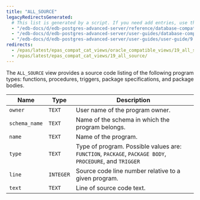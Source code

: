 ```yaml
---
title: "ALL_SOURCE"
legacyRedirectsGenerated:
  # This list is generated by a script. If you need add entries, use the `legacyRedirects` key.
  - "/edb-docs/d/edb-postgres-advanced-server/reference/database-compatibility-for-oracle-developers-reference-guide/9.6/Database_Compatibility_for_Oracle_Developers_Reference_Guide.1.122.html"
  - "/edb-docs/d/edb-postgres-advanced-server/user-guides/database-compatibility-for-oracle-developers-guide/9.5/Database_Compatibility_for_Oracle_Developers_Guide.1.237.html"
  - "/edb-docs/d/edb-postgres-advanced-server/user-guides/user-guide/9.5/EDB_Postgres_Enterprise_Guide.1.183.html"
redirects:
  - /epas/latest/epas_compat_cat_views/oracle_compatible_views/19_all_source/ #generated for docs/epas/reorg-role-use-case-mode
  - /epas/latest/epas_compat_cat_views/19_all_source/
---
```


<div id="all_source" class="registered_link"></div>

The `ALL_SOURCE` view provides a source code listing of the following program types: functions, procedures, triggers, package specifications, and package bodies.

| Name          | Type      | Description                                                                                              |
| ------------- | --------- | -------------------------------------------------------------------------------------------------------- |
| `owner`       | `TEXT`    | User name of the program owner.                                                                        |
| `schema_name` | `TEXT`    | Name of the schema in which the program belongs.                                                         |
| `name`        | `TEXT`    | Name of the program.                                                                                     |
| `type`        | `TEXT`    | Type of program. Possible values are: `FUNCTION`, `PACKAGE`, `PACKAGE BODY`, `PROCEDURE`, and `TRIGGER` |
| `line`        | `INTEGER` | Source code line number relative to a given program.                                                     |
| `text`        | `TEXT`    | Line of source code text.                                                                                |
